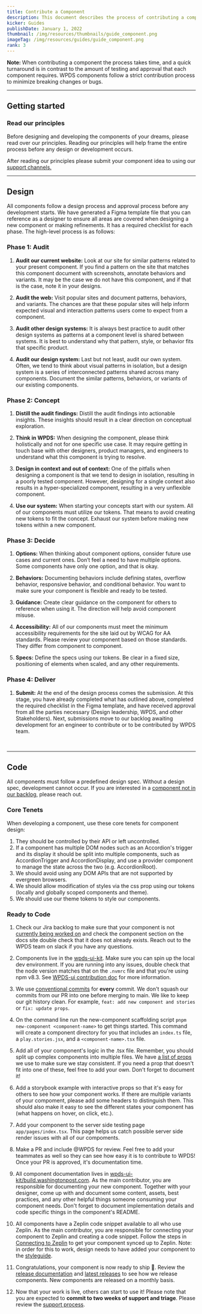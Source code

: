 ```yaml
---
title: Contribute a Component
description: This document describes the process of contributing a component to our system. We are always excited when our community looks to expand our design system. Thank you for taking the time to contribute.
kicker: Guides
publishDate: January 1, 2022
thumbnail: /img/resources/thumbnails/guide_component.png
imageTag: /img/resources/guides/guide_component.png
rank: 3
---
```


<Alert dismissable={false} variant="information">
  <b>Note: </b>When contributing a component the process takes time, and a quick
  turnaround is in contrast to the amount of testing and approval that each
  component requires. WPDS components follow a strict contribution process to
  minimize breaking changes or bugs.
</Alert>

---

## Getting started

### Read our principles

Before designing and developing the components of your dreams, please read over our principles. Reading our principles will help frame the entire process before any design or development occurs.

After reading our principles please submit your component idea to using our [support channels.](/resources/process/support)

---

## Design

All components follow a design process and approval process before any development starts. We have generated a Figma template file that you can reference as a designer to ensure all areas are covered when designing a new component or making refinements. It has a required checklist for each phase. The high-level process is as follows:

### Phase 1: Audit

1. **Audit our current website:** Look at our site for similar patterns related to your present component. If you find a pattern on the site that matches this component document with screenshots, annotate behaviors and variants. It may be the case we do not have this component, and if that is the case, note it in your designs.

2. **Audit the web:** Visit popular sites and document patterns, behaviors, and variants. The chances are that these popular sites will help inform expected visual and interaction patterns users come to expect from a component.

3. **Audit other design systems:** It is always best practice to audit other design systems as patterns at a component level is shared between systems. It is best to understand why that pattern, style, or behavior fits that specific product.

4. **Audit our design system:** Last but not least, audit our own system. Often, we tend to think about visual patterns in isolation, but a design system is a series of interconnected patterns shared across many components. Document the similar patterns, behaviors, or variants of our existing components.

### Phase 2: Concept

1. **Distill the audit findings:** Distill the audit findings into actionable insights. These insights should result in a clear direction on conceptual exploration.

2. **Think in WPDS:** When designing the component, please think holistically and not for one specific use case. It may require getting in touch base with other designers, product managers, and engineers to understand what this component is trying to resolve.

3. **Design in context and out of context:** One of the pitfalls when designing a component is that we tend to design in isolation, resulting in a poorly tested component. However, designing for a single context also results in a hyper-specialized component, resulting in a very unflexible component.

4. **Use our system:** When starting your concepts start with our system. All of our components must utilize our tokens. That means to avoid creating new tokens to fit the concept. Exhaust our system before making new tokens within a new component.

### Phase 3: Decide

1. **Options:** When thinking about component options, consider future use cases and current ones. Don’t feel a need to have multiple options. Some components have only one option, and that is okay.

2. **Behaviors:** Documenting behaviors include defining states, overflow behavior, responsive behavior, and conditional behavior. You want to make sure your component is flexible and ready to be tested.

3. **Guidance:** Create clear guidance on the component for others to reference when using it. The direction will help avoid component misuse.

4. **Accessibility:** All of our components must meet the minimum accessibility requirements for the site laid out by WCAG for AA standards. Please review your component based on those standards. They differ from component to component.

5. **Specs:** Define the specs using our tokens. Be clear in a fixed size, positioning of elements when scaled, and any other requirements.

### Phase 4: Deliver

1. **Submit:** At the end of the design process comes the submission. At this stage, you have already completed what has outlined above, completed the required checklist in the Figma template, and have received approval from all the parties necessary (Design leadership, WPDS, and other Stakeholders). Next, submissions move to our backlog awaiting development for an engineer to contribute or to be contributed by WPDS team.

<BR size="lg" />

---

## Code

All components must follow a predefined design spec. Without a design spec, development cannot occur. If you are interested in a [component not in our backlog](https://arcpublishing.atlassian.net/jira/software/c/projects/WPDS/boards/721/backlog?issueLimit=100), please reach out.

### Core Tenets

When developing a component, use these core tenets for component design:

1. They should be controlled by their API or left uncontrolled.
2. If a component has multiple DOM nodes such as an Accordion's trigger and its
   display it should be split into multiple components, such as AccordionTrigger and AccordionDisplay, and use a provider component to manage the state across the two (e.g. AccordionRoot).
3. We should avoid using any DOM APIs that are not supported by evergreen browsers.
4. We should allow modification of styles via the css prop using our tokens (locally and globally scoped components and theme).
5. We should use our theme tokens to style our components.

### Ready to Code

1. Check our Jira backlog to make sure that your component is not [currently being worked on](https://arcpublishing.atlassian.net/jira/software/c/projects/WPDS/boards/721/backlog?issueLimit=100) and check the component section on the docs site double check that it does not already exists. Reach out to the WPDS team on slack if you have any questions.

2. Components live in the [wpds-ui-kit](https://github.com/washingtonpost/wpds-ui-kit/). Make sure you can spin up the local dev environment. If you are running into any issues, double check that the node version matches that on the `.nvmrc` file and that you're using npm v8.3. See [WPDS-ui contribution doc](https://github.com/washingtonpost/wpds-ui-kit/blob/main/docs/CONTRIBUTING.md) for more information.

3. We use [conventional commits](https://www.conventionalcommits.org/en/v1.0.0/#summary) for **every** commit. We don't squash our commits from our PR into one before merging to main. We like to keep our git history clean. For example, `feat: add new component and stories` or `fix: update props`.

4. On the command line run the new-component scaffolding script `pnpm new-component <component-name>` to get things started. This command will create a component directory for you that includes an `index.ts` file, a `play.stories.jsx`, and a `<component-name>.tsx` file.

5. Add all of your component's logic in the .tsx file. Remember, you should split up complex components into multiple files. We have [a list of props](https://www.notion.so/wpds/c48e64598ff7445e914158c58ed00b2a?v=364f79cb1dab47868ccba2e7edd94a13) we use to make sure we stay consistent. If you need a prop that doesn't fit into one of these, feel free to add your own. Don't forget to document it!

6. Add a storybook example with interactive props so that it's easy for others to see how your component works. If there are multiple variants of your compoment, please add some headers to distinguish them. This should also make it easy to see the different states your component has (what happens on hover, on click, etc.).

7. Add your component to the server side testing page `app/pages/index.tsx`. This page helps us catch possible server side render issues with all of our compoments.

8. Make a PR and include @WPDS for review. Feel free to add your teammates as well so they can see how easy it is to contribute to WPDS! Once your PR is approved, it's documentation time.

9. All component documentation lives in [wpds-ui-kit/build.washingtonpost.com](https://github.com/washingtonpost/wpds-ui-kit/tree/main/build.washingtonpost.com). As the main contributor, you are responsible for documenting your new component. Together with your designer, come up with and document some content, assets, best practices, and any other helpful things someone consuming your component needs. Don't forget to document implementation details and code specific things in the component's README.

10. All components have a Zeplin code snippet available to all who use Zeplin. As the main contributor, you are responsible for connecting your component to Zeplin and creating a code snippet. Follow the steps in [Connecting to Zeplin](https://www.notion.so/wpds/Zeplin-connect-2c7a6da2b486407995133a8f32c61c70) to get your component synced up to Zeplin. Note: in order for this to work, design needs to have added your component to the [styleguide](https://app.zeplin.io/project/625db54ff0892110f1f9fa03/styleguide).

11. Congratulations, your component is now ready to ship 🎉. Review the [release documentation](https://github.com/washingtonpost/wpds-ui-kit/blob/main/docs/RELEASING.md#upload-bundled-code-to-latest-channel) and [latest releases](https://github.com/washingtonpost/wpds-ui-kit/releases) to see how we release components. New components are released on a monthly basis.

12. Now that your work is live, others can start to use it! Please note that you are expected to **commit to two weeks of support and triage**. Please review the [support process](https://build.washingtonpost.com/resources/process/support).
